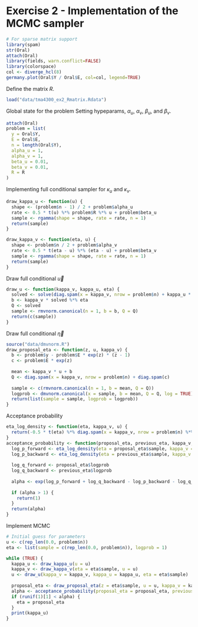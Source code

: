 # Exercise 2 - Implementation of the MCMC sampler

```r
# For sparse matrix support
library(spam)
str(Oral)
attach(Oral)
library(fields, warn.conflict=FALSE)
library(colorspace)
col <- diverge_hcl(8)
germany.plot(Oral$Y / Oral$E, col=col, legend=TRUE)
```

Define the matrix $R$.

```r
load("data/tma4300_ex2_Rmatrix.Rdata")
```

Global state for the problem
Setting hypeparams, $\alpha_u$, $\alpha_v$, $\beta_u$, and $\beta_v$.

```r
attach(Oral)
problem = list(
  y = Oral$Y,
  E = Oral$E,
  n = length(Oral$Y),
  alpha_u = 1,
  alpha_v = 1,
  beta_u = 0.01,
  beta_v = 0.01,
  R = R
)
```

Implementing full conditional sampler for $\kappa_u$ and $\kappa_v$.

```r
draw_kappa_u <- function(u) {
  shape <- (problem$n - 1) / 2 + problem$alpha_u
  rate <- 0.5 * t(u) %*% problem$R %*% u + problem$beta_u
  sample <- rgamma(shape = shape, rate = rate, n = 1)
  return(sample)
}
```

```r
draw_kappa_v <- function(eta, u) {
  shape <- problem$n / 2 + problem$alpha_v
  rate <- 0.5 * t(eta - u) %*% (eta - u) + problem$beta_v
  sample <- rgamma(shape = shape, rate = rate, n = 1)
  return(sample)
}
```

Draw full conditional $\vec{u}$

```r
draw_u <- function(kappa_v, kappa_u, eta) {
  solved <- solve(diag.spam(x = kappa_v, nrow = problem$n) + kappa_u * R)
  b <- kappa_v * solved %*% eta
  Q <- solved
  sample <- rmvnorm.canonical(n = 1, b = b, Q = Q)
  return(c(sample))
}
```

Draw full conditional $\vec{\eta}$

```r
source("data/dmvnorm.R")
draw_proposal_eta <- function(z, u, kappa_v) {
  b <- problem$y - problem$E * exp(z) * (z - 1)
  c <- problem$E * exp(z)
  
  mean <- kappa_v * u + b
  Q <- diag.spam(x = kappa_v, nrow = problem$n) + diag.spam(c)
  
  sample <- c(rmvnorm.canonical(n = 1, b = mean, Q = Q))
  logprob <- dmvnorm.canonical(x = sample, b = mean, Q = Q, log = TRUE)[[1]]
  return(list(sample = sample, logprob = logprob))
}
```

Acceptance probability

```r

eta_log_density <- function(eta, kappa_v, u) {
  return(-0.5 * t(eta) %*% diag.spam(x = kappa_v, nrow = problem$n) %*% eta + t(eta) %*% (kappa_v * u) + t(eta) %*% problem$y - t(exp(eta)) %*% problem$E)
}
acceptance_probability <- function(proposal_eta, previous_eta, kappa_v, u) {
  log_p_forward <- eta_log_density(eta = proposal_eta$sample, kappa_v = kappa_v, u = u)
  log_p_backward <- eta_log_density(eta = previous_eta$sample, kappa_v = kappa_v, u = u)
  
  log_q_forward <- proposal_eta$logprob
  log_q_backward <- previous_eta$logprob
  
  alpha <- exp(log_p_forward + log_q_backward - log_p_backward - log_q_forward)
  
  if (alpha > 1) {
    return(1)
  }
  return(alpha)
}
```

Implement MCMC

```r
# Initial guess for parameters
u <- c(rep_len(0.0, problem$n))
eta <- list(sample = c(rep_len(0.0, problem$n)), logprob = 1)

while (TRUE) {
  kappa_u <- draw_kappa_u(u = u)
  kappa_v <- draw_kappa_v(eta = eta$sample, u = u)
  u <- draw_u(kappa_v = kappa_v, kappa_u = kappa_u, eta = eta$sample)
  
  proposal_eta <- draw_proposal_eta(z = eta$sample, u = u, kappa_v = kappa_v)
  alpha <- acceptance_probability(proposal_eta = proposal_eta, previous_eta = eta, kappa_v = kappa_v, u = u)
  if (runif(1)[1] < alpha) {
    eta = proposal_eta
  }
  print(kappa_u)
}
```
